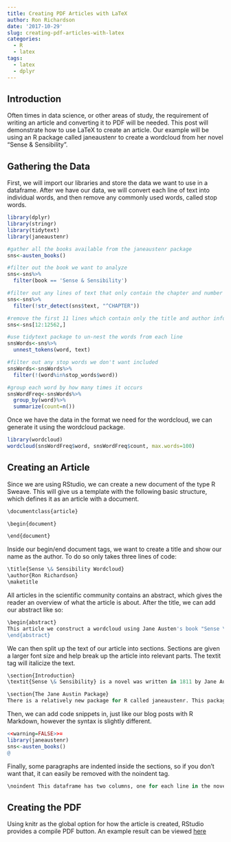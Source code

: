 ```yaml
---
title: Creating PDF Articles with LaTeX
author: Ron Richardson
date: '2017-10-29'
slug: creating-pdf-articles-with-latex
categories:
  - R
  - latex
tags:
  - latex
  - dplyr
---
```


## Introduction

Often times in data science, or other areas of study, the requirement of writing an article and converting it to PDF will be needed. This post will demonstrate how to use LaTeX to create an article. Our example will be using an R package called janeaustenr to create a wordcloud from her novel "Sense & Sensibility".

## Gathering the Data

First, we will import our libraries and store the data we want to use in a dataframe. After we have our data, we will convert each line of text into individual words, and then remove any commonly used words, called stop words.  

```r
library(dplyr)
library(stringr)
library(tidytext)
library(janeaustenr)

#gather all the books available from the janeaustenr package
sns<-austen_books()

#filter out the book we want to analyze
sns<-sns%>%
  filter(book == 'Sense & Sensibility')

#filter out any lines of text that only contain the chapter and number
sns<-sns%>%
  filter(!str_detect(sns$text, "^CHAPTER"))

#remove the first 11 lines which contain only the title and author information
sns<-sns[12:12562,]

#use tidytext package to un-nest the words from each line
snsWords<-sns%>%
  unnest_tokens(word, text)

#filter out any stop words we don't want included
snsWords<-snsWords%>%
  filter(!(word%in%stop_words$word))

#group each word by how many times it occurs
snsWordFreq<-snsWords%>%
  group_by(word)%>%
  summarize(count=n())
```

Once we have the data in the format we need for the wordcloud, we can generate it using the wordcloud package.

```r
library(wordcloud)
wordcloud(snsWordFreq$word, snsWordFreq$count, max.words=100)
```

## Creating an Article

Since we are using RStudio, we can create a new document of the type R Sweave. This will give us a template with the following basic structure, which defines it as an article with a document.

```r
\documentclass{article}

\begin{document}

\end{document}
```

Inside our begin/end document tags, we want to create a title and show our name as the author. To do so only takes three lines of code:

```r
\title{Sense \& Sensibility Wordcloud}
\author{Ron Richardson}
\maketitle
```

All articles in the scientific community contains an abstract, which gives the reader an overview of what the article is about.  After the title, we can add our abstract like so:

```r
\begin{abstract}
This article we construct a wordcloud using Jane Austen's book "Sense \& Sensibility", via the R package, janeaustenr.
\end{abstract}
```

We can then split up the text of our article into sections. Sections are given a larger font size and help break up the article into relevant parts. The textit tag will italicize the text.

```r
\section{Introduction}
\textit{Sense \& Sensibility} is a novel was written in 1811 by Jane Austen. This article will show how to construct a wordcloud with the most commonly used words in the book.

\section{The Jane Austin Package}
There is a relatively new package for R called janeaustenr. This package contains all the novels written by Jane Austen. First, we need to install this package and load it in with the library command. Then, by calling the following function and store the result into a dataframe.
```

Then, we can add code snippets in, just like our blog posts with R Markdown, however the syntax is slightly different.

```r
<<warning=FALSE>>=
library(janeaustenr)
sns<-austen_books()
@
```

Finally, some paragraphs are indented inside the sections, so if you don't want that, it can easily be removed with the noindent tag.

```r
\noindent This dataframe has two columns, one for each line in the novel, and another with the title of novel the line of text is from. Let's first filter using dplyr so we have only just the lines from \textit{Sense \& Sensibility}
```

## Creating the PDF

Using knitr as the global option for how the article is created, RStudio provides a compile PDF button. An example result can be viewed [here](/post/janeausten.pdf)
